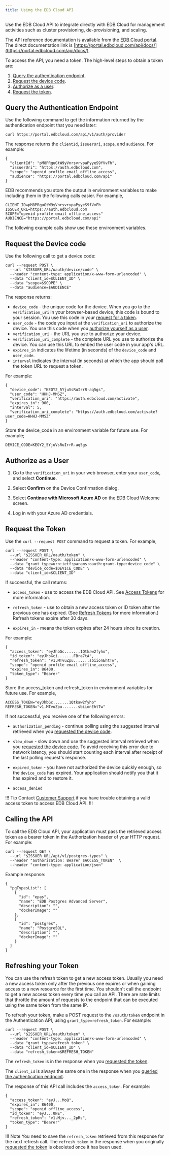 ```yaml
---
title: Using the EDB Cloud API
---
```


Use the EDB Cloud API to integrate directly with EDB Cloud for management activities such as cluster provisioning, de-provisioning, and scaling.

The API reference documentation is available from the [EDB Cloud portal](https://portal.edbcloud.com). The direct documentation link is [https://portal.edbcloud.com/api/docs/](https://portal.edbcloud.com/api/docs/).

To access the API, you need a token. The high-level steps to obtain a token are:
1. [Query the authentication endpoint](http://localhost:8000/edbcloud/latest/reference/#query-the-authentication-endpoint).
2. [Request the device code](http://localhost:8000/edbcloud/latest/reference/#request-the-device-code).
3. [Authorize as a user](http://localhost:8000/edbcloud/latest/reference/#authorize-as-a-user).
4. [Request the token](http://localhost:8000/edbcloud/latest/reference/#request-the-token).



## Query the Authentication Endpoint

Use the following command to get the information returned by the authentication endpoint that you need later:

```
curl https://portal.edbcloud.com/api/v1/auth/provider
```
    
The response returns the `clientId`, `issuerUri`, `scope`, and `audience`. For example:
```
{
  "clientId": "pM8PRguGtW9yVnrsvrvpaPyyeS9fVvFh",
  "issuerUri": "https://auth.edbcloud.com",
  "scope": "openid profile email offline_access",
  "audience": "https://portal.edbcloud.com/api"
}
```

EDB recommends you store the output in environment variables to make including them in the following calls easier. For example, 

```
CLIENT_ID=pM8PRguGtW9yVnrsvrvpaPyyeS9fVvFh
ISSUER_URL=https://auth.edbcloud.com
SCOPE="openid profile email offline_access"
AUDIENCE="https://portal.edbcloud.com/api"
```
The following example calls show use these environment variables.

## Request the Device code

Use the following call to get a device code: 
```
curl --request POST \
  --url "$ISSUER_URL/oauth/device/code" \
  --header "content-type: application/x-www-form-urlencoded" \
  --data "client_id=$CLIENT_ID" \
  --data "scope=$SCOPE" \
  --data "audience=$AUDIENCE"
```

The response returns:

- `device_code` - the unique code for the device. When you go to the `verification_uri` in your browser-based device, this code is bound to your session. You use this code in your [request for a token](#request-the-token).
- `user_code` - the code you input at the `verification_uri` to authorize the device. You use this code when you [authorize yourself as a user](#authorize-as-a-user).
- `verification_uri` - the URL you use to authorize your device.
- `verification_uri_complete` - the complete URL you use to authorize the device. You can use this URL to embed the user code in your app's URL.
- `expires_in` indicates the lifetime (in seconds) of the `device_code` and `user_code`.
- `interval` indicates the interval (in seconds) at which the app should poll the token URL to request a token.

For example: 
```
{
  "device_code": "KEOY2_5YjuVsRuIrrR-aq5gs",
  "user_code": "HHHJ-MMSZ",
  "verification_uri": "https://auth.edbcloud.com/activate",
  "expires_in": 900,
  "interval": 5,
  "verification_uri_complete": "https://auth.edbcloud.com/activate?user_code=HHHJ-MMSZ"
}
```

Store the device_code in an environment variable for future use. For example;

```
DEVICE_CODE=KEOY2_5YjuVsRuIrrR-aq5gs
```

## Authorize as a User

1. Go to the `verification_uri` in your web browser, enter your `user_code`, and select **Continue**.

4. Select **Confirm** on the Device Confirmation dialog.

5. Select **Continue with Microsoft Azure AD** on the EDB Cloud Welcome screen.

6. Log in with your Azure AD credentials.
 

## Request the Token

Use the `curl --request POST` command to request a token. For example, 
```
curl --request POST \
  --url "$ISSUER_URL/oauth/token" \
  --header "content-type: application/x-www-form-urlencoded" \
  --data "grant_type=urn:ietf:params:oauth:grant-type:device_code" \
  --data "device_code=$DEVICE_CODE" \
  --data "client_id=$CLIENT_ID"
```
If successful, the call returns:
- `access_token` - use to access the EDB Cloud API. See [Access Tokens](https://auth0.com/docs/tokens/access-tokens) for more information.

- `refresh_token` - use to obtain a new access token or ID token after the previous one has expired. (See [Refresh Tokens](https://auth0.com/docs/tokens/refresh-tokens) for more information.) Refresh tokens expire after 30 days.
 
- `expires_in` - means the token expires after 24 hours since its creation.

For example:
```
{
  "access_token": "eyJhbGc.......1Qtkaw2fyho",
  "id_token": "eyJhbGci.......FBra7tA",
  "refresh_token": "v1.MTvuZpu.......sbiionEhtTw",
  "scope": "openid profile email offline_access",
  "expires_in": 86400,
  "token_type": "Bearer"
}
```
Store the access_token and refresh_token in environment variables for future use. For example,

```
ACCESS_TOKEN="eyJhbGc.......1Qtkaw2fyho"
REFRESH_TOKEN="v1.MTvuZpu.......sbiionEhtTw"
```

If not successful, you receive one of the following errors:
- `authorization_pending` - continue polling using the suggested interval retrieved when you [requested the device code](#request-the-device-code).

- `slow_down` - slow down and use the suggested interval retrieved when you [requested the device code](#request-the-device-code). To avoid receiving this error due to network latency, you should start counting each interval after receipt of the last polling request's response.
- `expired_token` - you have not authorized the device quickly enough, so the `device_code` has expired. Your application should notify you that it has expired and to restore it.
- `access_denied` 

!!! Tip
Contact [Customer Support](../overview/06_support) if you have trouble obtaining a valid access token to access EDB Cloud API. 
!!!

## Calling the API

To call the EDB Cloud API, your application must pass the retrieved access token as a bearer token in the Authorization header of your HTTP request. For example: 

```
curl --request GET \
  --url "$ISSUER_URL/api/v1/postgres-types" \
  --header "authorization: Bearer $ACCESS_TOKEN"  \
  --header "content-type: application/json"
```

Example response:
```
{
  "pgTypesList": [
    {
      "id": "epas",
      "name": "EDB Postgres Advanced Server",
      "description": "",
      "dockerImage": ""
    },
    {
      "id": "postgres",
      "name": "PostgreSQL",
      "description": "",
      "dockerImage": ""
    }
  ]
}
```


## Refreshing your Token

You can use the refresh token to get a new access token. Usually you need a new access token only after the previous one expires or when gaining access to a new resource for the first time. You shouldn't call the endpoint to get a new access token every time you call an API. There are rate limits that throttle the amount of requests to the endpoint that can be executed using the same token from the same IP. 

To refresh your token, make a POST request to the `/oauth/token` endpoint in the Authentication API, using `grant_type=refresh_token`. For example:
```
curl --request POST \
  --url "$ISSUER_URL/oauth/token" \
  --header "content-type: application/x-www-form-urlencoded" \
  --data "grant_type=refresh_token" \
  --data "client_id=$CLIENT_ID" \
  --data "refresh_token=$REFRESH_TOKEN"
```
The `refresh_token` is in the response when you [requested the token](#request-the-device-code). 

The `client_id` is always the same one in the response when you [queried the authentication endpoint](#query-the-authentication-endpoint).

The response of this API call includes the `access_token`. For example:
```
{
  "access_token": "eyJ...MoQ",
  "expires_in": 86400,
  "scope": "openid offline_access",
  "id_token": "eyJ...0NE",
  "refresh_token": "v1.Mjv..._2pRs",
  "token_type": "Bearer"
}
```

!!! Note
    You need to save the `refresh_token` retrieved from this response for the next refresh call. The `refresh_token` in the response when you originally [requested the token](#request-the-token) is obsoleted once it has been used.










